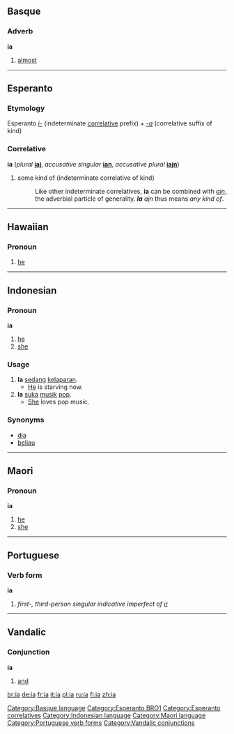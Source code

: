 {{see|-ía}}
==Basque==

===Adverb===
'''ia'''

# [[almost]]

[[Category:Basque language]]

----

==Esperanto==

===Etymology===
Esperanto ''[[i-]]'' (indeterminate [[:Category:Esperanto correlatives|correlative]] prefix) + ''[[-a]]'' (correlative suffix of kind)

===Correlative===
'''ia''' (''plural'' '''[[iaj]]''', ''accusative singular'' '''[[ian]]''', ''accusative plural'' '''[[iajn]]''')

# some kind of (indeterminate correlative of kind)
#: Like other indeterminate correlatives, '''ia''' can be combined with ''[[ajn]]'', the adverbial particle of generality. '''''Ia''' ajn'' thus means ''any kind of''.

[[Category:Esperanto BRO1]]
[[Category:Esperanto correlatives]]

----

==Hawaiian==

===Pronoun===
{{haw-pron}}
# [[he]]

----

==Indonesian==

===Pronoun===
'''ia'''

# [[he]]
# [[she]]

===Usage===
{{rfc-header|Usage}}
# '''Ia''' [[sedang]] [[lapar|kelaparan]].
#* [[he|He]] is starving now.
# '''Ia''' [[suka]] [[musik]] [[pop]].
#* [[she|She]] loves pop music.

===Synonyms===
* [[dia]]
* [[beliau]]

[[Category:Indonesian language]]

----

==Maori==

===Pronoun===
'''ia'''

# [[he]]
# [[she]]

[[Category:Maori language]]

----

==Portuguese==

===Verb form===
'''ia'''

# ''first-, third-person singular indicative imperfect of [[ir]]''

[[Category:Portuguese verb forms]]

----

==Vandalic==

===Conjunction===
'''ia'''

# [[and]]

[[Category:Vandalic conjunctions]]

[[br:ia]]
[[de:ia]]
[[fr:ia]]
[[it:ia]]
[[pl:ia]]
[[ru:ia]]
[[fi:ia]]
[[zh:ia]]